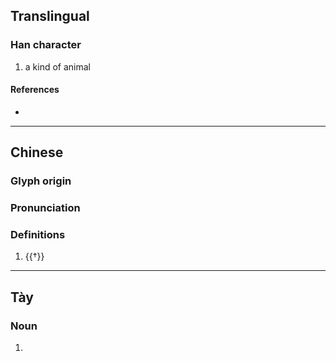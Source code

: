 {{character info}}
==Translingual==

===Han character===
{{Han char|rn=94|rad=犬|as=09|sn=12|four=|canj=KHAHU|ids=⿰犭眉}}

# a kind of animal

====References====
* {{Han ref|kx=0716.040|dkj=20561|hdz=21361.010|uh=7338|ud=29496}}

----

==Chinese==
{{zh-forms}}

===Glyph origin===
{{Han etym}}

===Pronunciation===
{{zh-pron
|m=méi
|mc=y
|oc=y
|cat=n
}}

===Definitions===
{{zh-hanzi}}

# {{†}} {{zh-alt-name|鼬獾|{{vern|Chinese ferret-badger}}}}

----

==Tày==

===Noun===
{{head|tyz|noun}}

# {{tyz-Nom form of|mi|[[bear]]}}